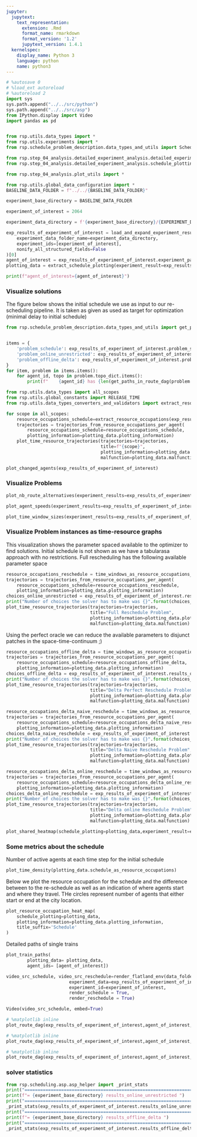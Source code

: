 ```yaml
---
jupyter:
  jupytext:
    text_representation:
      extension: .Rmd
      format_name: rmarkdown
      format_version: '1.2'
      jupytext_version: 1.4.1
  kernelspec:
    display_name: Python 3
    language: python
    name: python3
---
```


```python
# %autosave 0
# %load_ext autoreload
# %autoreload 2
import sys
sys.path.append("../../src/python")
sys.path.append("../../src/asp")
from IPython.display import Video
import pandas as pd


from rsp.utils.data_types import *
from rsp.utils.experiments import *
from rsp.schedule_problem_description.data_types_and_utils import ScheduleProblemEnum

from rsp.step_04_analysis.detailed_experiment_analysis.detailed_experiment_analysis import *
from rsp.step_04_analysis.detailed_experiment_analysis.schedule_plotting import *

from rsp.step_04_analysis.plot_utils import *

from rsp.utils.global_data_configuration import *
BASELINE_DATA_FOLDER = f"../../{BASELINE_DATA_FOLDER}"


```

```python
experiment_base_directory = BASELINE_DATA_FOLDER

experiment_of_interest = 2064
```

```python
experiment_data_directory = f'{experiment_base_directory}/{EXPERIMENT_DATA_SUBDIRECTORY_NAME}'

exp_results_of_experiment_of_interest = load_and_expand_experiment_results_from_data_folder(
    experiment_data_folder_name=experiment_data_directory,
    experiment_ids=[experiment_of_interest],
    nonify_all_structured_fields=False
)[0]
agent_of_interest = exp_results_of_experiment_of_interest.experiment_parameters.malfunction_agent_id
plotting_data = extract_schedule_plotting(experiment_result=exp_results_of_experiment_of_interest,sorting_agent_id=agent_of_interest)
```

```python
print(f"agent_of_interest={agent_of_interest}")
```

### Visualize solutions


The figure below shows the initial schedule we use as input to our re-scheduling pipeline. It is taken as given as used as target for optimization (minimal delay to initial schedule)

```python
from rsp.schedule_problem_description.data_types_and_utils import get_paths_in_route_dag


items = {
    'problem_schedule': exp_results_of_experiment_of_interest.problem_schedule,
    'problem_online_unrestricted': exp_results_of_experiment_of_interest.problem_online_unrestricted,
    'problem_offline_delta': exp_results_of_experiment_of_interest.problem_offline_delta
}
for item, problem in items.items():
    for agent_id, topo in problem.topo_dict.items():
        print(f"    {agent_id} has {len(get_paths_in_route_dag(problem.topo_dict[agent_id]))} paths in {item}")

```

```python
from rsp.utils.data_types import all_scopes
from rsp.utils.global_constants import RELEASE_TIME
from rsp.utils.data_types_converters_and_validators import extract_resource_occupations

for scope in all_scopes:
    resource_occupations_schedule=extract_resource_occupations(exp_results_of_experiment_of_interest._asdict()[f'results_{scope}'].trainruns_dict,RELEASE_TIME).sorted_resource_occupations_per_agent
    trajectories = trajectories_from_resource_occupations_per_agent(
        resource_occupations_schedule=resource_occupations_schedule,
        plotting_information=plotting_data.plotting_information)
    plot_time_resource_trajectories(trajectories=trajectories,
                                    title=f"{scope}",
                                    plotting_information=plotting_data.plotting_information,
                                    malfunction=plotting_data.malfunction)
```

```python
plot_changed_agents(exp_results_of_experiment_of_interest)
```

### Visualize Problems

```python
plot_nb_route_alternatives(experiment_results=exp_results_of_experiment_of_interest)
```

```python
plot_agent_speeds(experiment_results=exp_results_of_experiment_of_interest)
```

```python
plot_time_window_sizes(experiment_results=exp_results_of_experiment_of_interest)
```

### Visualize Problem instances as time-resource graphs
This visualization shows the parameter spaced available to the optimizer to find solutions. Initial schedule is not shown as we have a tabularasa approach with no restrictions. Full rescheduling has the following available parameter space

```python
resource_occupations_reschedule = time_windows_as_resource_occupations_per_agent(problem=exp_results_of_experiment_of_interest.problem_online_unrestricted)
trajectories = trajectories_from_resource_occupations_per_agent(
    resource_occupations_schedule=resource_occupations_reschedule,
    plotting_information=plotting_data.plotting_information)
choices_online_unrestricted = exp_results_of_experiment_of_interest.results_online_unrestricted.solver_statistics["solving"]["solvers"]["choices"]
print("Number of choices the solver has to make was {}".format(choices_online_unrestricted))
plot_time_resource_trajectories(trajectories=trajectories,
                                title="Full Reschedule Problem",
                                plotting_information=plotting_data.plotting_information,
                                malfunction=plotting_data.malfunction)

```

Using the perfect oracle we can reduce the available parameters to disjunct patches in the space-time-continuum ;)

```python
resource_occupations_offline_delta = time_windows_as_resource_occupations_per_agent(problem=exp_results_of_experiment_of_interest.problem_offline_delta)
trajectories = trajectories_from_resource_occupations_per_agent(
    resource_occupations_schedule=resource_occupations_offline_delta,
    plotting_information=plotting_data.plotting_information)
choices_offline_delta = exp_results_of_experiment_of_interest.results_offline_delta.solver_statistics["solving"]["solvers"]["choices"]
print("Number of choices the solver has to make was {}".format(choices_offline_delta))
plot_time_resource_trajectories(trajectories=trajectories,
                                title="Delta Perfect Reschedule Problem",
                                plotting_information=plotting_data.plotting_information,
                                malfunction=plotting_data.malfunction)
```

```python
resource_occupations_delta_naive_reschedule = time_windows_as_resource_occupations_per_agent(problem=exp_results_of_experiment_of_interest.problem_online_route_restricted)
trajectories = trajectories_from_resource_occupations_per_agent(
    resource_occupations_schedule=resource_occupations_delta_naive_reschedule,
    plotting_information=plotting_data.plotting_information)
choices_delta_naive_reschedule = exp_results_of_experiment_of_interest.results_online_route_restricted.solver_statistics["solving"]["solvers"]["choices"]
print("Number of choices the solver has to make was {}".format(choices_delta_naive_reschedule))
plot_time_resource_trajectories(trajectories=trajectories,
                                title="Delta Naive Reschedule Problem",
                                plotting_information=plotting_data.plotting_information,
                                malfunction=plotting_data.malfunction)
```

```python
resource_occupations_delta_online_reschedule = time_windows_as_resource_occupations_per_agent(problem=exp_results_of_experiment_of_interest.problem_online_transmission_chains_fully_restricted)
trajectories = trajectories_from_resource_occupations_per_agent(
    resource_occupations_schedule=resource_occupations_delta_online_reschedule,
    plotting_information=plotting_data.plotting_information)
choices_delta_online_reschedule = exp_results_of_experiment_of_interest.results_online_transmission_chains_fully_restricted.solver_statistics["solving"]["solvers"]["choices"]
print("Number of choices the solver has to make was {}".format(choices_delta_online_reschedule))
plot_time_resource_trajectories(trajectories=trajectories,
                                title="Delta online Reschedule Problem",
                                plotting_information=plotting_data.plotting_information,
                                malfunction=plotting_data.malfunction)
```

```python
plot_shared_heatmap(schedule_plotting=plotting_data,experiment_result=exp_results_of_experiment_of_interest)
```

### Some metrics about the schedule


Number of active agents at each time step for the initial schedule

```python
plot_time_density(plotting_data.schedule_as_resource_occupations)
```

Below we plot the resource occupation for the schedule and the difference between to the re-schedule as well as an indication of where agents start and where they travel. THe circles represent number of agents that either start or end at the city location.

```python
plot_resource_occupation_heat_map(
    schedule_plotting=plotting_data,
    plotting_information=plotting_data.plotting_information,
    title_suffix='Schedule'
)
```

Detailed paths of single trains

```python
plot_train_paths(
        plotting_data= plotting_data,
        agent_ids= [agent_of_interest])
```

```python
video_src_schedule, video_src_reschedule=render_flatland_env(data_folder=experiment_base_directory,
                        experiment_data=exp_results_of_experiment_of_interest,
                        experiment_id=experiment_of_interest,
                        render_schedule = True,
                        render_reschedule = True)
```

```python
Video(video_src_schedule, embed=True)
```

```python
# %matplotlib inline
plot_route_dag(exp_results_of_experiment_of_interest,agent_of_interest, ScheduleProblemEnum.PROBLEM_SCHEDULE)
```

```python
# %matplotlib inline
plot_route_dag(exp_results_of_experiment_of_interest,agent_of_interest, ScheduleProblemEnum.PROBLEM_RSP_FULL_AFTER_MALFUNCTION)
```

```python
# %matplotlib inline
plot_route_dag(exp_results_of_experiment_of_interest,agent_of_interest, ScheduleProblemEnum.PROBLEM_RSP_DELTA_PERFECT_AFTER_MALFUNCTION)
```

### solver statistics

```python
from rsp.scheduling.asp.asp_helper import _print_stats
print("=================================================================================")
print(f"= {experiment_base_directory} results_online_unrestricted ")
print("=================================================================================")
_print_stats(exp_results_of_experiment_of_interest.results_online_unrestricted.solver_statistics)
print("=================================================================================")
print(f"= {experiment_base_directory} results_offline_delta ")
print("=================================================================================")
_print_stats(exp_results_of_experiment_of_interest.results_offline_delta.solver_statistics)
```

